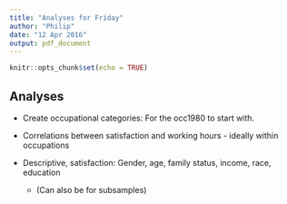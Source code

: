 ```yaml
---
title: "Analyses for Friday"
author: "Philip"
date: "12 Apr 2016"
output: pdf_document
---
```


```r
knitr::opts_chunk$set(echo = TRUE)
```

## Analyses 

- Create occupational categories: For the occ1980 to start with. 

- Correlations between satisfaction and working hours - ideally within occupations


- Descriptive, satisfaction: Gender, age, family status, income, race, education
  - (Can also be for subsamples)
  

